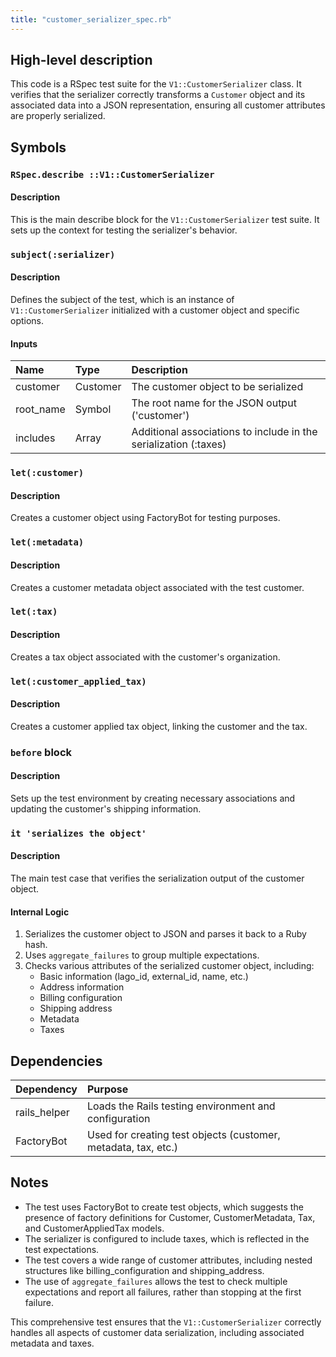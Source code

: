 ```yaml
---
title: "customer_serializer_spec.rb"
---
```


## High-level description
This code is a RSpec test suite for the `V1::CustomerSerializer` class. It verifies that the serializer correctly transforms a `Customer` object and its associated data into a JSON representation, ensuring all customer attributes are properly serialized.

## Symbols

### `RSpec.describe ::V1::CustomerSerializer`
#### Description
This is the main describe block for the `V1::CustomerSerializer` test suite. It sets up the context for testing the serializer's behavior.

### `subject(:serializer)`
#### Description
Defines the subject of the test, which is an instance of `V1::CustomerSerializer` initialized with a customer object and specific options.

#### Inputs
| Name | Type | Description |
|:-----|:-----|:------------|
| customer | Customer | The customer object to be serialized |
| root_name | Symbol | The root name for the JSON output ('customer') |
| includes | Array | Additional associations to include in the serialization (:taxes) |

### `let(:customer)`
#### Description
Creates a customer object using FactoryBot for testing purposes.

### `let(:metadata)`
#### Description
Creates a customer metadata object associated with the test customer.

### `let(:tax)`
#### Description
Creates a tax object associated with the customer's organization.

### `let(:customer_applied_tax)`
#### Description
Creates a customer applied tax object, linking the customer and the tax.

### `before` block
#### Description
Sets up the test environment by creating necessary associations and updating the customer's shipping information.

### `it 'serializes the object'`
#### Description
The main test case that verifies the serialization output of the customer object.

#### Internal Logic
1. Serializes the customer object to JSON and parses it back to a Ruby hash.
2. Uses `aggregate_failures` to group multiple expectations.
3. Checks various attributes of the serialized customer object, including:
   - Basic information (lago_id, external_id, name, etc.)
   - Address information
   - Billing configuration
   - Shipping address
   - Metadata
   - Taxes

## Dependencies
| Dependency | Purpose |
|:-----------|:--------|
| rails_helper | Loads the Rails testing environment and configuration |
| FactoryBot | Used for creating test objects (customer, metadata, tax, etc.) |

## Notes
- The test uses FactoryBot to create test objects, which suggests the presence of factory definitions for Customer, CustomerMetadata, Tax, and CustomerAppliedTax models.
- The serializer is configured to include taxes, which is reflected in the test expectations.
- The test covers a wide range of customer attributes, including nested structures like billing_configuration and shipping_address.
- The use of `aggregate_failures` allows the test to check multiple expectations and report all failures, rather than stopping at the first failure.

This comprehensive test ensures that the `V1::CustomerSerializer` correctly handles all aspects of customer data serialization, including associated metadata and taxes.